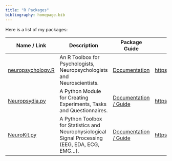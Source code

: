 ```yaml
---
title: "R Packages"
bibliography: homepage.bib
---
```


Here is a list of my packages:


| Name / Link         | Description |  Package Guide | Source Code |
|---------|-----------------------------------------| --------------------- | -------- |
| [neuropsychology.R](neuropsychology.R)| An R Toolbox for Psychologists, Neuropsychologists and Neuroscientists. | [Documentation](https://www.rdocumentation.org/packages/neuropsychology/) | [https://github.com/neuropsychology/neuropsychology.R](https://github.com/neuropsychology/neuropsychology.R)
| [Neuropsydia.py](Neuropsydia.py) | A Python Module for Creating Experiments, Tasks and Questionnaires. | [Documentation / Guide](http://neuropsydia.readthedocs.io/en/latest/])| [https://github.com/neuropsychology/Neuropsydia.py](https://github.com/neuropsychology/Neuropsydia.py)
| [NeuroKit.py](NeuroKit.py) | A Python Toolbox for Statistics and Neurophysiological Signal Processing (EEG, EDA, ECG, EMG...). | [Documentation / Guide](http://neurokit.readthedocs.io/en/latest/index.html)| [https://github.com/neuropsychology/NeuroKit.py](https://github.com/neuropsychology/NeuroKit.py)